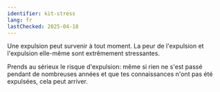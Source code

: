 ```yaml
---
identifier: kit-stress
lang: fr
lastChecked: 2025-04-18
---
```

Une expulsion peut survenir à tout moment. La peur de l'expulsion et l'expulsion elle-même sont extrêmement stressantes.

<BlockBox identifier="stress">
    <Block identifier="stress" collection="flyers" />
</BlockBox>

Prends au sérieux le risque d'expulsion: même si rien ne s'est passé pendant de nombreuses années et que tes connaissances n'ont pas été expulsées, cela peut arriver.
